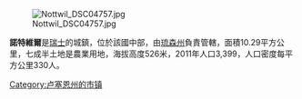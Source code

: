 [[Image:Nottwil_DSC04757.jpg|right]]

'''諾特維爾'''是[[瑞士|瑞士]]的城鎮，位於該國中部，由[[琉森州|琉森州]]負責管轄，面積10.29平方公里，七成半土地是農業用地，海拔高度526米，2011年人口3,399，人口密度每平方公里330人。

{{Switzerland-geo-stub}}
[[Category:卢塞恩州的市镇|Category:卢塞恩州的市镇]]
